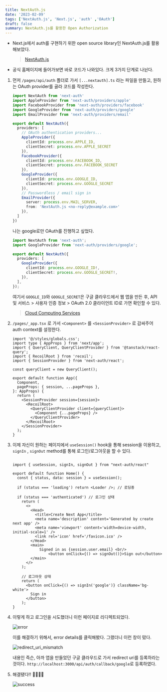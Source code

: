 ```yaml
---
title: NextAuth.js
date: '2023-02-09'
tags: ['NextAuth.js', 'Next.js', 'auth' ,'OAuth']
draft: false
summary: NextAuth.js를 활용한 Open Authorization
---
```


- Next.js에서 auth를 구현하기 위한 open source library인 NextAuth.js를 활용해보았다.

  > [NextAuth.js](https://next-auth.js.org/)

- 공식 홈페이지에 들어가보면 바로 코드가 나와있다. 크게 3가지 단계로 나뉜다.

1. 먼저 `/pages/api/auth` 폴더로 가서 `[...nextauth].ts` 라는 파일을 만들고, 원하는 OAuth provider를 골라 코드를 작성한다. 
    
    
    ```ts:pages/api/auth/[...nextauth].ts
    import NextAuth from 'next-auth'
    import AppleProvider from 'next-auth/providers/apple'
    import FacebookProvider from 'next-auth/providers/facebook'
    import GoogleProvider from 'next-auth/providers/google'
    import EmailProvider from 'next-auth/providers/email'
    
    export default NextAuth({
      providers: [
        // OAuth authentication providers...
        AppleProvider({
          clientId: process.env.APPLE_ID,
          clientSecret: process.env.APPLE_SECRET
        }),
        FacebookProvider({
          clientId: process.env.FACEBOOK_ID,
          clientSecret: process.env.FACEBOOK_SECRET
        }),
        GoogleProvider({
          clientId: process.env.GOOGLE_ID,
          clientSecret: process.env.GOOGLE_SECRET
        }),
        // Passwordless / email sign in
        EmailProvider({
          server: process.env.MAIL_SERVER,
          from: 'NextAuth.js <no-reply@example.com>'
        }),
      ]
    })
    ```
    
    나는 google로만 OAuth를 진행하고 싶었다.
    
    ```ts:pages/api/auth/[...nextauth].ts
    import NextAuth from 'next-auth';
    import GoogleProvider from 'next-auth/providers/google';
    
    export default NextAuth({
      providers: [
        GoogleProvider({
          clientId: process.env.GOOGLE_ID!,
          clientSecret: process.env.GOOGLE_SECRET!,
        }),
      ],
    });
    ```
    
    여기서 `GOOGLE_ID`와 `GOOGLE_SECRET`은 구글 클라우드에서 웹 앱을 만든 후, API 및 서비스 > 사용자 인증 정보 > OAuth 2.0 클라이언트 ID로 가면 확인할 수 있다.

    > [Cloud Computing Services](https://cloud.google.com/)

2. `/pages/_app.tsx` 로 가서 `<Component>` 를 `<SessionProvider>` 로 감싸주어 auth context를 설정한다. 
    
    ```tsx:pages/_app.tsx
    import '@/styles/globals.css';
    import type { AppProps } from 'next/app';
    import { QueryClient, QueryClientProvider } from '@tanstack/react-query';
    import { RecoilRoot } from 'recoil';
    import { SessionProvider } from 'next-auth/react';
    
    const queryClient = new QueryClient();
    
    export default function App({
      Component,
      pageProps: { session, ...pageProps },
    }: AppProps) {
      return (
        <SessionProvider session={session}>
          <RecoilRoot>
            <QueryClientProvider client={queryClient}>
              <Component {...pageProps} />
            </QueryClientProvider>
          </RecoilRoot>
        </SessionProvider>
      );
    }
    ```
    
3. 이제 자신이 원하는 페이지에서 `useSession()` hook을 통해 session을 이용하고, `signIn` , `signOut`  method를 통해 로그인/로그아웃을 할 수 있다. 
   
    ```tsx:pages/index.tsx

    import { useSession, signIn, signOut } from "next-auth/react"
    
    export default function Home() {
      const { status, data: session } = useSession();
    
      if (status === 'loading') return <Loader />; // 로딩중
    
      if (status === 'authenticated') // 로그인 상태
        return (
          <>
            <Head>
              <title>Create Next App</title>
              <meta name='description' content='Generated by create next app' />
              <meta name='viewport' content='width=device-width, initial-scale=1' />
              <link rel='icon' href='/favicon.ico' />
            </Head>
            <main>
    	        Signed in as {session.user.email} <br/>
    			    <button onClick={() => signOut()}>Sign out</button>
            </main>
          </>
        );
    	
        // 로그아웃 상태
        return (
          <button onClick={() => signIn('google')} className='bg-white'>
            Sign in
          </button>
        );
    }
    ```
    
4. 이렇게 하고 로그인을 시도했더니 이런 페이지로 리디렉트되었다. 

    ![error](/static/images/error.png)
  

    이를 해결하기 위해서, error details를 클릭해봤다. 그랬더니 이런 창이 떴다.

    ![redirect_uri_mismatch](/static/images/redirect_uri_mismatch.png)

    내용인 즉슨, 아까 앱을 만들었던 구글 클라우드로 가서 redirect uri를 등록하라는 것이다. `http://localhost:3000/api/auth/callback/google`로 등록하였다. 

5. 해결됐다!! 👏👏🎉🎉
    
    ![success](/static/images/success.png)